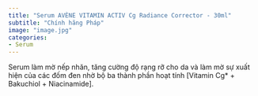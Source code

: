 ```yaml
---
title: "Serum AVÈNE VITAMIN ACTIV Cg Radiance Corrector - 30ml"
subtitle: "Chính hãng Pháp"
image: "image.jpg"
categories:
- Serum
---
```


Serum làm mờ nếp nhăn, tăng cường độ rạng rỡ cho da và làm mờ sự xuất hiện của các đốm đen nhờ bộ ba thành phần hoạt tính [Vitamin Cg* + Bakuchiol + Niacinamide].
